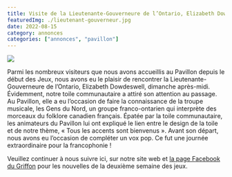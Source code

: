 ```yaml
---
title: Visite de la Lieutenante-Gouverneure de l’Ontario, Elizabeth Dowdeswell, au Pavillon de la Francophonie
featuredImg: ./lieutenant-gouverneur.jpg
date: 2022-08-15
category: annonces
categories: ["annonces", "pavillon"]
---
```


![](./lieutenant-gouverneur.jpg)

Parmi les nombreux visiteurs que nous avons accueillis au Pavillon depuis le début des Jeux, nous avons eu le plaisir de rencontrer la Lieutenante-Gouverneure de l’Ontario, Elizabeth Dowdeswell, dimanche après-midi. Évidemment, notre toile communautaire a attiré son attention au passage. Au Pavillon, elle a eu l’occasion de faire la connaissance de la troupe musicale, les Gens du Nord, un groupe franco-ontarien qui interprète des morceaux du folklore canadien français. Épatée par la toile communautaire, les animateurs du Pavillon lui ont expliqué le lien entre le design de la toile et de notre thème, « Tous les accents sont bienvenus ». Avant son départ, nous avons eu l’occasion de compléter un vox pop. Ce fut une journée extraordinaire pour la francophonie !

Veuillez continuer à nous suivre ici, sur notre site web et <a href="https://www.facebook.com/profile.php?id=100074350820299" target="_blank">la page Facebook du Griffon</a> pour les nouvelles de la deuxième semaine des jeux.